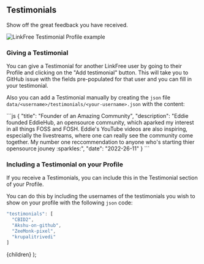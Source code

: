 
## Testimonials

Show off the great feedback you have received.

![LinkFree Testimonial Profile example](https://user-images.githubusercontent.com/624760/210418401-3337352a-ee07-4b38-b929-f62209e27be4.png)

### Giving a Testimonial

You can give a Testimonial for another LinkFree user by going to their Profile and clicking on the "Add testimonial" button. This will take you to GitHub issue with the fields pre-populated for that user and you can fill in your testimonial.

Also you can add a Testimonial manually by creating the `json` file `data/<username>/testimonials/<your-username>.json` with the content:

<ClipboardCopy>
```js
{
  "title": "Founder of an Amazing Community",
  "description": "Eddie founded EddieHub, an opensource community, which aparked my interest in all things FOSS and FOSH. Eddie's YouTube videos are also inspiring, especially the livestreams, where one can really see the community come together. My number one reccommendation to anyone who's starting thier opensource jouney :sparkles:",
  "date": "2022-26-11"
}
```
</ClipboardCopy>

### Including a Testimonial on your Profile

If you receive a Testimonials, you can include this in the Testimonial section of your Profile.

You can do this by including the usernames of the testimonials you wish to show on your profile with the following `json` code:

```js
"testimonials": [
  "CBID2",
  "Akshu-on-github",
  "ZeeMonk-pixel",
  "krupalitrivedi"
]
```

  <DocsLayout title="LinkFree Testimonials Documentation">
    {children}
  </DocsLayout>
);
